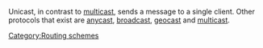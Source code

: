 {{wikipedia|Unicast}}

Unicast, in contrast to [[multicast]], sends a message to a single client. Other protocols that exist are [[anycast]], [[broadcast]], [[geocast]] and [[multicast]].

[[Category:Routing schemes]]